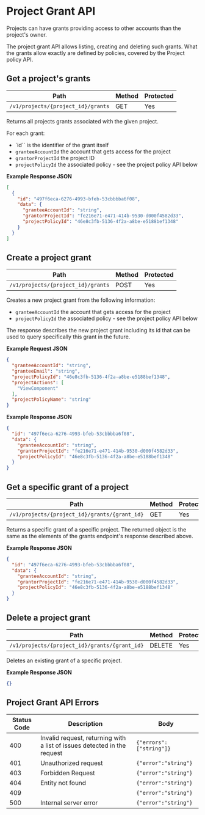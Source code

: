 # Project Grant API
Projects can have grants providing access to other accounts than the project's owner.

The project grant API allows listing, creating and deleting such grants. What the grants allow exactly are defined by policies, covered by the Project policy API.
## Get a project's grants
Path|Method|Protected
---|---|---
`/v1/projects/{project_id}/grants`|GET|Yes

Returns all projects grants associated with the given project.

For each grant:
- `id`` is the identifier of the grant itself
- `granteeAccountId` the account that gets access for the project
- `grantorProjectId` the project ID
- `projectPolicyId` the associated policy - see the project policy API below





**Example Response JSON**

```json copy
[
  {
    "id": "497f6eca-6276-4993-bfeb-53cbbbba6f08",
    "data": {
      "granteeAccountId": "string",
      "grantorProjectId": "fe216e71-e471-414b-9530-d000f4582d33",
      "projectPolicyId": "46e8c3fb-5136-4f2a-a8be-e5188bef1348"
    }
  }
]
```

## Create a project grant
Path|Method|Protected
---|---|---
`/v1/projects/{project_id}/grants`|POST|Yes

Creates a new project grant from the following information:
- `granteeAccountId` the account that gets access for the project
- `projectPolicyId` the associated policy - see the project policy API below

The response describes the new project grant including its id that can be used to query specifically this grant in the future.



**Example Request JSON**
```json copy
{
  "granteeAccountId": "string",
  "granteeEmail": "string",
  "projectPolicyId": "46e8c3fb-5136-4f2a-a8be-e5188bef1348",
  "projectActions": [
    "ViewComponent"
  ],
  "projectPolicyName": "string"
}
```

**Example Response JSON**

```json copy
{
  "id": "497f6eca-6276-4993-bfeb-53cbbbba6f08",
  "data": {
    "granteeAccountId": "string",
    "grantorProjectId": "fe216e71-e471-414b-9530-d000f4582d33",
    "projectPolicyId": "46e8c3fb-5136-4f2a-a8be-e5188bef1348"
  }
}
```

## Get a specific grant of a project
Path|Method|Protected
---|---|---
`/v1/projects/{project_id}/grants/{grant_id}`|GET|Yes

Returns a specific grant of a specific project. The returned object is the same as the elements of the grants endpoint's response described above.





**Example Response JSON**

```json copy
{
  "id": "497f6eca-6276-4993-bfeb-53cbbbba6f08",
  "data": {
    "granteeAccountId": "string",
    "grantorProjectId": "fe216e71-e471-414b-9530-d000f4582d33",
    "projectPolicyId": "46e8c3fb-5136-4f2a-a8be-e5188bef1348"
  }
}
```

## Delete a project grant
Path|Method|Protected
---|---|---
`/v1/projects/{project_id}/grants/{grant_id}`|DELETE|Yes

Deletes an existing grant of a specific project.





**Example Response JSON**

```json copy
{}
```
## Project Grant API Errors
Status Code|Description|Body
---|---|---
400|Invalid request, returning with a list of issues detected in the request|`{"errors":["string"]}`
401|Unauthorized request|`{"error":"string"}`
403|Forbidden Request|`{"error":"string"}`
404|Entity not found|`{"error":"string"}`
409||`{"error":"string"}`
500|Internal server error|`{"error":"string"}`